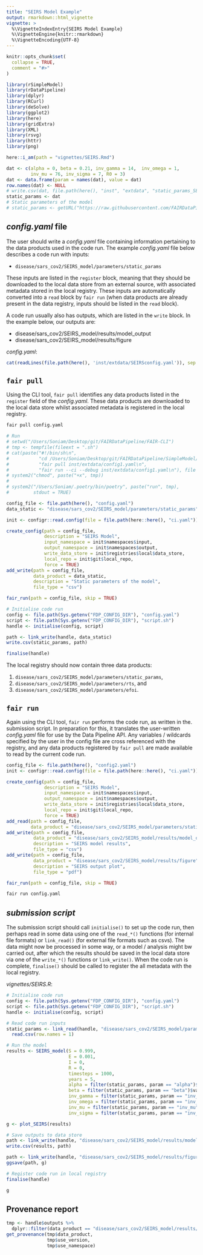 ```yaml
---
title: "SEIRS Model Example"
output: rmarkdown::html_vignette
vignette: >
  %\VignetteIndexEntry{SEIRS Model Example}
  %\VignetteEngine{knitr::rmarkdown}
  %\VignetteEncoding{UTF-8}
---
```


```r
knitr::opts_chunk$set(
  collapse = TRUE,
  comment = "#>"
)
```

```r
library(rSimpleModel)
library(rDataPipeline)
library(dplyr)
library(RCurl)
library(deSolve)
library(ggplot2)
library(here)
library(gridExtra)
library(XML)
library(rsvg)
library(httr)
library(png)

here::i_am(path = "vignettes/SEIRS.Rmd")

dat <- c(alpha = 0, beta = 0.21, inv_gamma = 14,  inv_omega = 1, 
         inv_mu = 76, inv_sigma = 7, R0 = 3)
dat <- data.frame(param = names(dat), value = dat)
row.names(dat) <- NULL
# write.csv(dat, file.path(here(), "inst", "extdata", "static_params_SEIRS.csv"))
static_params <- dat
# Static parameters of the model
# static_params <- getURL("https://raw.githubusercontent.com/FAIRDataPipeline/rSimpleModel/main/inst/extdata/static_params_SEIRS.csv") %>% read.csv(text = .)
```

## *config.yaml* file

The user should write a *config.yaml* file containing information pertaining to
the data products used in the code run. The example *config.yaml* file below 
describes a code run with inputs:

* `disease/sars_cov2/SEIRS_model/parameters/static_params`

These inputs are listed in the `register` block, meaning that they should be 
downloaded to the local data store from an external source, with associated
metadata stored in the local registry. These inputs are automatically converted 
into a `read` block by `fair run` (when data products are already present in 
the data registry, inputs should be listed in the `read` block).

A code run usually also has outputs, which are listed in the `write` block. In
the example below, our outputs are:

* disease/sars_cov2/SEIRS_model/results/model_output
* disease/sars_cov2/SEIRS_model/results/figure

*config.yaml*:
```r
cat(readLines(file.path(here(), 'inst/extdata/SEIRSconfig.yaml')), sep = '\n')
```

## `fair pull`

Using the CLI tool, `fair pull` identifies any data products listed in the 
`register` field of the *config.yaml*. These data products are downloaded to
the local data store whilst associated metadata is registered in the local 
registry.

```python
fair pull config.yaml
```

```r
# Run 
# setwd("/Users/Soniam/Desktop/git/FAIRDataPipeline/FAIR-CLI")
# tmp <- tempfile(fileext = ".sh")
# cat(paste("#!/bin/sh\n", 
#           "cd /Users/Soniam/Desktop/git/FAIRDataPipeline/SimpleModel/\n", 
#           "fair pull inst/extdata/config1.yaml\n",
#           "fair run --ci --debug inst/extdata/config1.yaml\n"), file = tmp)
# system2("chmod", paste("+x", tmp))
# 
# system2("/Users/Soniam/.poetry/bin/poetry", paste("run", tmp), 
#         stdout = TRUE)
```

```r
config_file <- file.path(here(), "config.yaml")
data_static <- "disease/sars_cov2/SEIRS_model/parameters/static_params"

init <- configr::read.config(file = file.path(here::here(), "ci.yaml"))

create_config(path = config_file,
              description = "SEIRS Model",
              input_namespace = init$namespaces$input,
              output_namespace = init$namespaces$output,
              write_data_store = init$registries$local$data_store,
              local_repo = init$git$local_repo,
              force = TRUE)
add_write(path = config_file,
          data_product = data_static,
          description = "Static parameters of the model",
          file_type = "csv")

fair_run(path = config_file, skip = TRUE)

# Initialise code run
config <- file.path(Sys.getenv("FDP_CONFIG_DIR"), "config.yaml")
script <- file.path(Sys.getenv("FDP_CONFIG_DIR"), "script.sh")
handle <- initialise(config, script)

path <- link_write(handle, data_static)
write.csv(static_params, path)

finalise(handle)
```

The local registry should now contain three data products: 

1. `disease/sars_cov2/SEIRS_model/parameters/static_params`,
2. `disease/sars_cov2/SEIRS_model/parameters/rts`, and 
3. `disease/sars_cov2/SEIRS_model/parameters/efoi`.

## `fair run`

Again using the CLI tool, `fair run` performs the code run, as written in the.
submission script. In preparation for this, it translates the user-written 
*config.yaml* file for use by the Data Pipeline API. Any variables / wildcards 
specified by the user in the config file are cross referenced with the registry, 
and any data products registered by `fair pull` are made available to read by 
the current code run. 

```r
config_file <- file.path(here(), "config2.yaml")
init <- configr::read.config(file = file.path(here::here(), "ci.yaml"))

create_config(path = config_file,
              description = "SEIRS Model",
              input_namespace = init$namespaces$input,
              output_namespace = init$namespaces$output,
              write_data_store = init$registries$local$data_store,
              local_repo = init$git$local_repo,
              force = TRUE)
add_read(path = config_file,
         data_product = "disease/sars_cov2/SEIRS_model/parameters/static_params")
add_write(path = config_file,
          data_product = "disease/sars_cov2/SEIRS_model/results/model_output",
          description = "SEIRS model results",
          file_type = "csv")
add_write(path = config_file,
          data_product = "disease/sars_cov2/SEIRS_model/results/figure",
          description = "SEIRS output plot",
          file_type = "pdf")

fair_run(path = config_file, skip = TRUE)
```

```python
fair run config.yaml
```

## *submission script*

The submission script should call `initialise()` to set up the code run, 
then perhaps read in some data using one of the `read_*()` functions (for 
internal file formats) or `link_read()` (for external file formats such as 
csvs). The data might now be processed in some way, or a model / analysis might
bw carried out, after which the results should be saved in the local data store
via one of the `write_*()` functions or `link_write()`. When the code run is 
complete, `finalise()` should be called to register the all metadata with the
local registry.

*vignettes/SEIRS.R*:
```r
# Initialise code run
config <- file.path(Sys.getenv("FDP_CONFIG_DIR"), "config.yaml")
script <- file.path(Sys.getenv("FDP_CONFIG_DIR"), "script.sh")
handle <- initialise(config, script)

# Read code run inputs
static_params <- link_read(handle, "disease/sars_cov2/SEIRS_model/parameters/static_params") %>% 
  read.csv(row.names = 1)

# Run the model
results <- SEIRS_model(S = 0.999, 
                       E = 0.001,
                       I = 0, 
                       R = 0, 
                       timesteps = 1000,
                       years = 5,
                       alpha = filter(static_params, param == "alpha")$value, 
                       beta = filter(static_params, param == "beta")$value, 
                       inv_gamma = filter(static_params, param == "inv_gamma")$value,
                       inv_omega = filter(static_params, param == "inv_omega")$value, 
                       inv_mu = filter(static_params, param == "inv_mu")$value,
                       inv_sigma = filter(static_params, param == "inv_sigma")$value)

g <- plot_SEIRS(results)

# Save outputs to data store
path <- link_write(handle, "disease/sars_cov2/SEIRS_model/results/model_output") 
write.csv(results, path)

path <- link_write(handle, "disease/sars_cov2/SEIRS_model/results/figure") 
ggsave(path, g)

# Register code run in local registry
finalise(handle)
```

```r
g
```

## Provenance report

```r
tmp <- handle$outputs %>% 
  dplyr::filter(data_product == "disease/sars_cov2/SEIRS_model/results/model_output")
get_provenance(tmp$data_product,
               tmp$use_version,
               tmp$use_namespace)
```




